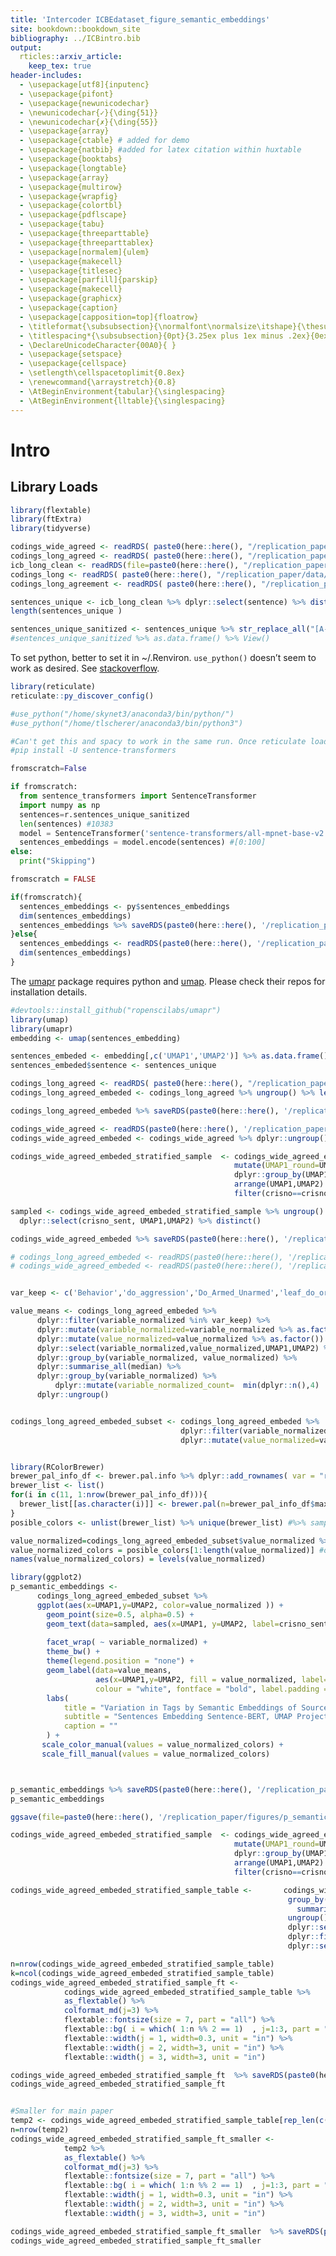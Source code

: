 ```yaml
---
title: 'Intercoder ICBEdataset_figure_semantic_embeddings'
site: bookdown::bookdown_site
bibliography: ../ICBintro.bib
output: 
  rticles::arxiv_article:
    keep_tex: true
header-includes:
  - \usepackage[utf8]{inputenc}
  - \usepackage{pifont}
  - \usepackage{newunicodechar}
  - \newunicodechar{✓}{\ding{51}}
  - \newunicodechar{✗}{\ding{55}}
  - \usepackage{array}
  - \usepackage{ctable} # added for demo
  - \usepackage{natbib} #added for latex citation within huxtable
  - \usepackage{booktabs}
  - \usepackage{longtable}
  - \usepackage{array}
  - \usepackage{multirow}
  - \usepackage{wrapfig}
  - \usepackage{colortbl}
  - \usepackage{pdflscape}
  - \usepackage{tabu}
  - \usepackage{threeparttable}
  - \usepackage{threeparttablex}
  - \usepackage[normalem]{ulem}
  - \usepackage{makecell}
  - \usepackage{titlesec}
  - \usepackage[parfill]{parskip}
  - \usepackage{makecell}
  - \usepackage{graphicx}
  - \usepackage{caption}
  - \usepackage[capposition=top]{floatrow}
  - \titleformat{\subsubsection}{\normalfont\normalsize\itshape}{\thesubsubsection}{1em}{}
  - \titlespacing*{\subsubsection}{0pt}{3.25ex plus 1ex minus .2ex}{0ex plus .2ex}
  - \DeclareUnicodeCharacter{00A0}{ }
  - \usepackage{setspace}
  - \usepackage{cellspace}
  - \setlength\cellspacetoplimit{0.8ex}
  - \renewcommand{\arraystretch}{0.8}
  - \AtBeginEnvironment{tabular}{\singlespacing}
  - \AtBeginEnvironment{lltable}{\singlespacing}
---
```



# Intro

## Library Loads


```r

library(flextable)
library(ftExtra)
library(tidyverse)

```

```r

codings_wide_agreed <- readRDS( paste0(here::here(), "/replication_paper/data/in/codings_wide_agreed.Rds")) 
codings_long_agreed <- readRDS( paste0(here::here(), "/replication_paper/data/in/codings_long_agreed.Rds")) 
icb_long_clean <- readRDS(file=paste0(here::here(), "/replication_paper/data/in/icb_long_clean.Rds")) 
codings_long <- readRDS( paste0(here::here(), "/replication_paper/data/in/codings_long.Rds")) 
codings_long_agreement <- readRDS( paste0(here::here(), "/replication_paper/data/in/codings_long_agreement.Rds")) 

```



```r

sentences_unique <- icb_long_clean %>% dplyr::select(sentence) %>% distinct() %>% pull(sentence) %>% unique() %>% na.omit()
length(sentences_unique )

sentences_unique_sanitized <- sentences_unique %>% str_replace_all("[A-Z][a-z]*","Entity")
#sentences_unique_sanitized %>% as.data.frame() %>% View()

```

To set python, better to set it in ~/.Renviron. `use_python()` doesn't seem to work as desired. See [stackoverflow](https://stackoverflow.com/questions/50145643/unable-to-change-python-path-in-reticulate/58743111#58743111).

```r
library(reticulate)
reticulate::py_discover_config()

#use_python("/home/skynet3/anaconda3/bin/python/")
#use_python("/home/tlscherer/anaconda3/bin/python3")

```

```python
#Can't get this and spacy to work in the same run. Once reticulate loads once it sticks with the environment that came first and I can't figure out how to switch it.
#pip install -U sentence-transformers

fromscratch=False

if fromscratch:
  from sentence_transformers import SentenceTransformer
  import numpy as np
  sentences=r.sentences_unique_sanitized
  len(sentences) #10383
  model = SentenceTransformer('sentence-transformers/all-mpnet-base-v2')
  sentences_embeddings = model.encode(sentences) #[0:100]
else:
  print("Skipping")

```

```r
fromscratch = FALSE

if(fromscratch){
  sentences_embeddings <- py$sentences_embeddings
  dim(sentences_embeddings)
  sentences_embeddings %>% saveRDS(paste0(here::here(), '/replication_paper/data/temp/sentences_embeddings.Rds'))
}else{
  sentences_embeddings <- readRDS(paste0(here::here(), '/replication_paper/data/temp/sentences_embeddings.Rds'))
  dim(sentences_embeddings)
}

```
The [umapr](https://github.com/ropensci-archive/umapr) package requires python and [umap](https://github.com/lmcinnes/umap#installing). Please check their repos for installation details.  

```r



#devtools::install_github("ropenscilabs/umapr")
library(umap)
library(umapr)
embedding <- umap(sentences_embedding)

sentences_embeded <- embedding[,c('UMAP1','UMAP2')] %>% as.data.frame()
sentences_embeded$sentence <- sentences_unique

codings_long_agreed <- readRDS( paste0(here::here(), "/replication_paper/data/in/codings_long_agreed.Rds")) 
codings_long_agreed_embeded <- codings_long_agreed %>% ungroup() %>% left_join(sentences_embeded)

codings_long_agreed_embeded %>% saveRDS(paste0(here::here(), '/replication_paper/data/temp/codings_long_agreed_embeded.Rds'))

codings_wide_agreed <- readRDS(paste0(here::here(), '/replication_paper/data/in/codings_wide_agreed.Rds'))
codings_wide_agreed_embeded <- codings_wide_agreed %>% dplyr::ungroup() %>% dplyr::left_join(sentences_embeded)

codings_wide_agreed_embeded_stratified_sample  <- codings_wide_agreed_embeded %>% 
                                                  mutate(UMAP1_round=UMAP1 %>%  round(), UMAP2_round=UMAP2 %>%  round()) %>%
                                                  dplyr::group_by(UMAP1_round,UMAP2_round) %>%
                                                  arrange(UMAP1,UMAP2) %>%
                                                  filter(crisno==crisno[1], sentence_number_int_aligned==sentence_number_int_aligned[1] )

sampled <- codings_wide_agreed_embeded_stratified_sample %>% ungroup() %>% mutate(crisno_sent=paste0(crisno,'.',sentence_number_int_aligned)) %>%
  dplyr::select(crisno_sent, UMAP1,UMAP2) %>% distinct()

codings_wide_agreed_embeded %>% saveRDS(paste0(here::here(), '/replication_paper/data/temp/codings_wide_agreed_embeded.Rds'))

```


```r
# codings_long_agreed_embeded <- readRDS(paste0(here::here(), '/replication_paper/data/temp/codings_long_agreed_embeded.Rds'))
# codings_wide_agreed_embeded <- readRDS(paste0(here::here(), '/replication_paper/data/temp/codings_wide_agreed_embeded.Rds'))


var_keep <- c('Behavior','do_aggression','Do_Armed_Unarmed','leaf_do_original') %>% tolower() #'Event_Any',

value_means <- codings_long_agreed_embeded %>%
      dplyr::filter(variable_normalized %in% var_keep) %>% 
      dplyr::mutate(variable_normalized=variable_normalized %>% as.factor()) %>%
      dplyr::mutate(value_normalized=value_normalized %>% as.factor()) %>%
      dplyr::select(variable_normalized,value_normalized,UMAP1,UMAP2) %>%
      dplyr::group_by(variable_normalized, value_normalized) %>% 
      dplyr::summarise_all(median) %>%
      dplyr::group_by(variable_normalized) %>%
          dplyr::mutate(variable_normalized_count=  min(dplyr::n(),4)  ) %>%
      dplyr::ungroup()


codings_long_agreed_embeded_subset <- codings_long_agreed_embeded %>%
                                      dplyr::filter(variable_normalized %in% var_keep) %>%
                                      dplyr::mutate(value_normalized=value_normalized %>% as.factor()) 


library(RColorBrewer)
brewer_pal_info_df <- brewer.pal.info %>% dplyr::add_rownames( var = "rowname") %>% dplyr::arrange()
brewer_list <- list() 
for(i in c(11, 1:nrow(brewer_pal_info_df))){
  brewer_list[[as.character(i)]] <- brewer.pal(n=brewer_pal_info_df$maxcolors[i], brewer_pal_info_df$rowname[i])
}
posible_colors <- unlist(brewer_list) %>% unique(brewer_list) #%>% sample()

value_normalized=codings_long_agreed_embeded_subset$value_normalized %>% unique() %>% as.factor()
value_normalized_colors = posible_colors[1:length(value_normalized)] #ok so pick a bewer pallet with lots of values and then assign it to specific values
names(value_normalized_colors) = levels(value_normalized)

library(ggplot2)
p_semantic_embeddings <-
      codings_long_agreed_embeded_subset %>%
      ggplot(aes(x=UMAP1,y=UMAP2, color=value_normalized )) +
        geom_point(size=0.5, alpha=0.5) + 
        geom_text(data=sampled, aes(x=UMAP1, y=UMAP2, label=crisno_sent), color='black',size=1.5) + 
    
        facet_wrap( ~ variable_normalized) + 
        theme_bw() +
        theme(legend.position = "none") + 
        geom_label(data=value_means,
                   aes(x=UMAP1,y=UMAP2, fill = value_normalized, label=value_normalized, size=50),inherit.aes=F, # #variable_normalized_count
                   colour = "white", fontface = "bold", label.padding = unit(0.1, "lines")) + 
        labs(
            title = "Variation in Tags by Semantic Embeddings of Source Sentences",
            subtitle = "Sentences Embedding Sentence-BERT, UMAP Projection ",
            caption = ""
        ) +
       scale_color_manual(values = value_normalized_colors) +
       scale_fill_manual(values = value_normalized_colors)



p_semantic_embeddings %>% saveRDS(paste0(here::here(), '/replication_paper/figures/p_semantic_embeddings.Rds'))
p_semantic_embeddings

ggsave(file=paste0(here::here(), '/replication_paper/figures/p_semantic_embeddings.png'), plot = p_semantic_embeddings, width=8, height=8)

```



```r

codings_wide_agreed_embeded_stratified_sample  <- codings_wide_agreed_embeded %>% 
                                                  mutate(UMAP1_round=UMAP1 %>%  round(), UMAP2_round=UMAP2 %>%  round()) %>%
                                                  dplyr::group_by(UMAP1_round,UMAP2_round) %>%
                                                  arrange(UMAP1,UMAP2) %>%
                                                  filter(crisno==crisno[1], sentence_number_int_aligned==sentence_number_int_aligned[1] )

```


```r

codings_wide_agreed_embeded_stratified_sample_table <-       codings_wide_agreed_embeded_stratified_sample %>%
                                                              group_by(crisno, sentence_number_int_aligned, crisno_sent, sentence) %>%
                                                                summarize(codings_sentence = paste(codings_sentence, collapse="\n")) %>%
                                                              ungroup() %>%
                                                              dplyr::select(crisno_sent, sentence, codings_sentence)  %>%
                                                              dplyr::filter(codings_sentence!="No events.") %>%
                                                              dplyr::select(id=crisno_sent, sentence, codings_sentence)

n=nrow(codings_wide_agreed_embeded_stratified_sample_table)
k=ncol(codings_wide_agreed_embeded_stratified_sample_table)
codings_wide_agreed_embeded_stratified_sample_ft <- 
            codings_wide_agreed_embeded_stratified_sample_table %>%
            as_flextable() %>%
            colformat_md(j=3) %>% 
            flextable::fontsize(size = 7, part = "all") %>%
            flextable::bg( i = which( 1:n %% 2 == 1)  , j=1:3, part = "body", bg = "#EFEFEF") %>%
            flextable::width(j = 1, width=0.3, unit = "in") %>%
            flextable::width(j = 2, width=3, unit = "in") %>%
            flextable::width(j = 3, width=3, unit = "in")

codings_wide_agreed_embeded_stratified_sample_ft  %>% saveRDS(paste0(here::here(), '/replication_paper/tables/codings_wide_agreed_embeded_stratified_sample_ft.Rds'))
codings_wide_agreed_embeded_stratified_sample_ft


#Smaller for main paper
temp2 <- codings_wide_agreed_embeded_stratified_sample_table[rep_len(c(T,F,F),length.out=nrow(codings_wide_agreed_embeded_stratified_sample_table)),] 
n=nrow(temp2)
codings_wide_agreed_embeded_stratified_sample_ft_smaller <- 
            temp2 %>%
            as_flextable() %>%
            colformat_md(j=3) %>% 
            flextable::fontsize(size = 7, part = "all") %>%
            flextable::bg( i = which( 1:n %% 2 == 1)  , j=1:3, part = "body", bg = "#EFEFEF") %>%
            flextable::width(j = 1, width=0.3, unit = "in") %>%
            flextable::width(j = 2, width=3, unit = "in") %>%
            flextable::width(j = 3, width=3, unit = "in")

codings_wide_agreed_embeded_stratified_sample_ft_smaller  %>% saveRDS(paste0(here::here(), '/replication_paper/tables/codings_wide_agreed_embeded_stratified_sample_ft_smaller.Rds'))
codings_wide_agreed_embeded_stratified_sample_ft_smaller


```

